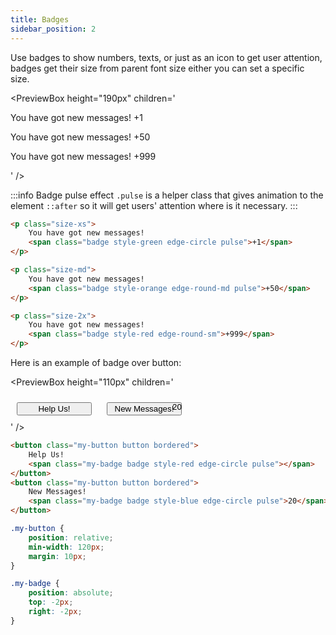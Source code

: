 ```yaml
---
title: Badges
sidebar_position: 2
---
```



Use badges to show numbers, texts, or just as an icon to get user attention, badges get their size from parent font size either you can set a specific size.

<PreviewBox
	height="190px"
	children='
<!DOCTYPE html>
<html lang="en">
	<head>
		<meta charset="UTF-8" />
		<meta http-equiv="X-UA-Compatible" content="IE=edge" />
		<meta name="viewport" content="width=device-width, initial-scale=1.0" />
		<link rel="stylesheet" href="https://raw.githack.com/amir2mi/FlatifyCSS/master/dist/css/flatify-min.css" />
		<title>Badges</title>
	</head>
	<body>
        <p class="size-xs">
            You have got new messages!
			<span class="badge style-green edge-circle pulse">+1</span>
		</p>
    	<p class="size-md">
            You have got new messages!
    		<span class="badge style-orange edge-round-md pulse">+50</span>
    	</p>
    	<p class="size-2x">
            You have got new messages!
    		<span class="badge style-red edge-round-sm">+999</span>
    	</p>
    </body>

</html>
'
/>

:::info Badge pulse effect
`.pulse` is a helper class that gives animation to the element `::after` so it will get users' attention where is it necessary.
:::

```html {3,8,13} title="index.html"
<p class="size-xs">
	You have got new messages!
	<span class="badge style-green edge-circle pulse">+1</span>
</p>

<p class="size-md">
	You have got new messages!
	<span class="badge style-orange edge-round-md pulse">+50</span>
</p>

<p class="size-2x">
	You have got new messages!
	<span class="badge style-red edge-round-sm">+999</span>
</p>
```

Here is an example of badge over button:

<PreviewBox
	height="110px"
	children='
<!DOCTYPE html>
<html lang="en">
	<head>
		<meta charset="UTF-8" />
		<meta http-equiv="X-UA-Compatible" content="IE=edge" />
		<meta name="viewport" content="width=device-width, initial-scale=1.0" />
		<link rel="stylesheet" href="https://raw.githack.com/amir2mi/FlatifyCSS/master/dist/css/flatify-min.css" />
		<title>Badges</title>
		<style>
			.my-button{
				position: relative;
				min-width: 120px;
				margin: 10px;
			}
			.my-badge{
				position: absolute;
				top: -2px;
				right: -2px
			}
		</style>
	</head>
	<body>
       <div class="flex-center">
			<button class="my-button button bordered">
				Help Us!
				<span class="my-badge badge style-red edge-circle pulse"></span>
			</button>
			<button class="my-button button bordered">
				New Messages!
				<span class="my-badge badge style-blue edge-circle pulse">20</span>
			</button>
		</div>
    </body>

</html>
'
/>

```html title="index.html"
<button class="my-button button bordered">
	Help Us!
	<span class="my-badge badge style-red edge-circle pulse"></span>
</button>
<button class="my-button button bordered">
	New Messages!
	<span class="my-badge badge style-blue edge-circle pulse">20</span>
</button>
```

```css title="style.css"
.my-button {
	position: relative;
	min-width: 120px;
	margin: 10px;
}

.my-badge {
	position: absolute;
	top: -2px;
	right: -2px;
}
```

